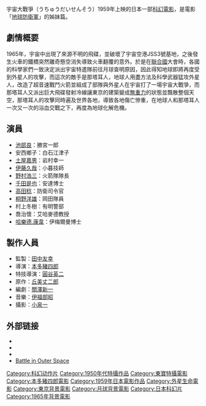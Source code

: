 {{Infobox Film
| name               = 宇宙大戰爭
| original_name      = 宇宙大戦争
| image              = 宇宙大戰爭.jpg|150px
| caption            = 
| director           = [[本多豬四郎|本多豬四郎]]
| producer           = [[田中友幸|田中友幸]]
| writer             = [[關澤新一|關澤新一]]
| starring           = [[池部良|池部良]]<br>[[安西鄉子|安西鄉子]]<br>[[土屋嘉男|土屋嘉男]]
| music              = [[伊福部昭|伊福部昭]]
| narrator           = 
| cinematography     = 小泉一
| editing            = 平一二
| production_company = [[東寶電影公司|東寶]]
| distributor        = [[東寶電影公司|東寶]]
| released           = 1959年12月26日
| runtime            = 91分鐘
| country            = {{JPN}}
| language           = 日語
| budget             = 
| gross              = 
| preceded_by        = [[地球防衛軍|地球防衛軍]]
| followed_by        = 
| website            = 
| amg_id             = 
| imdb_id            = 
| cn_name            = 
| hk_name            = 
| tw_name            = 
}}

宇宙大戰爭（うちゅうだいせんそう）1959年上映的日本一部[[科幻|科幻]][[電影|電影]]，是電影「[[地球防衛軍|地球防衛軍]]」的姊妹篇。

== 劇情概要 ==
1965年，宇宙中出現了來源不明的飛碟，並破壞了宇宙空港JSS3號基地，之後發生火車的鐵橋突然離奇懸空消失導致火車翻覆的意外。於是在[[聯合國|聯合國]]大會時，各國的科學家們一致決定派出宇宙特遣隊前往月球查明原因，因此得知地球即將再度受到外星人的攻擊，而這次的敵手是那塔耳人，地球人用盡方法及科學武器猛攻外星人，改造了超音速戰鬥火箭並組成了部隊與外星人在宇宙打了一場宇宙大戰爭，而那塔耳人又派出巨大飛碟發射冷線讓東京的建築變成[[無重力|無重力]]的狀態並飄散整個天空，那塔耳人的攻擊同時遍及世界各地，導致各地傷亡慘重，在地球人和那塔耳人一次又一次的浴血交戰之下，再度為地球化解危機。

== 演員 ==
*[[池部良|池部良]]：勝宮一郎
*安西鄉子：白石江津子
*[[土屋嘉男|土屋嘉男]]：岩村幸一
*[[伊藤久哉|伊藤久哉]]：小暮技師
*[[野村浩三|野村浩三]]：火箭隊隊長
*[[千田是也|千田是也]]：安達博士
*[[高田稔|高田稔]]：防衛司令官
*[[桐野洋雄|桐野洋雄]]：岡田隊員
*村上冬樹：有明警部
*喬治懷：艾哈麥德教授
*[[哈樂德.康韋|哈樂德.康韋]]：伊梅爾曼博士

== 製作人員 ==
* 監製：[[田中友幸|田中友幸]]
* 導演：[[本多豬四郎|本多豬四郎]]
* 特技導演：[[圓谷英二|圓谷英二]]
* 原作：[[丘美丈二郎|丘美丈二郎]]
* 編劇：[[關澤新一|關澤新一]]
* 音樂：[[伊福部昭|伊福部昭]]
* 攝影：[[小泉一|小泉一]]

== 外部链接 ==
*{{imdb title|id=0053388}}
*{{Amg movie|84482|Battle in Outer Space}}
*{{cite web|url=http://www.jmdb.ne.jp/1959/ci005430.htm|title=宇宙大戦争 (Uchū Daisensō)|accessdate=2007-07-13|language=ja|publisher=[[Japanese_Movie_Database|Japanese Movie Database]]|archive-date=2007-09-06|archive-url=https://web.archive.org/web/20070906080024/http://www.jmdb.ne.jp/1959/ci005430.htm|dead-url=no}}
*[http://v.youku.com/v_show/id_XMjc4NTE2MTY4.html Battle in Outer Space]{{Wayback|url=http://v.youku.com/v_show/id_XMjc4NTE2MTY4.html |date=20170919234245 }}
{{本多豬四郎監督作品}}

{{DEFAULTSORT:Utyuudaisensou}}
[[Category:科幻动作片|Category:科幻动作片]]
[[Category:1950年代特攝作品|Category:1950年代特攝作品]]
[[Category:東寶特攝電影|Category:東寶特攝電影]]
[[Category:本多豬四郎電影|Category:本多豬四郎電影]]
[[Category:1959年日本電影作品|Category:1959年日本電影作品]]
[[Category:外星生命電影|Category:外星生命電影]]
[[Category:東京背景電影|Category:東京背景電影]]
[[Category:月球背景電影|Category:月球背景電影]]
[[Category:日本科幻片|Category:日本科幻片]]
[[Category:1965年背景電影|Category:1965年背景電影]]